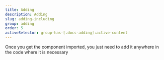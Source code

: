 ```yaml
---
title: Adding
description: Adding
slug: adding-including
group: adding
order: 5
activeSelector: group-has-[.docs-adding]:active-content
---
```


Once you get the component imported, you just need to add it anywhere in the code where it is necessary
<br />
